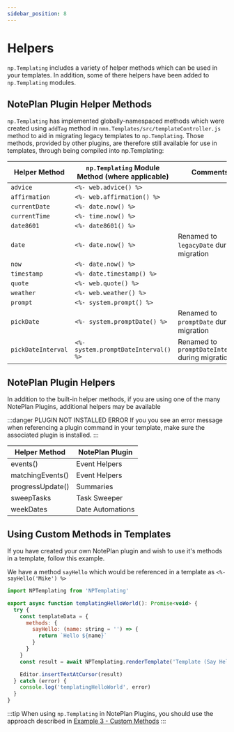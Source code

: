 ```yaml
---
sidebar_position: 8
---
```


# Helpers
`np.Templating` includes a variety of helper methods which can be used in your templates. In addition, some of there helpers have been added to `np.Templating` modules.

## NotePlan Plugin Helper Methods
`np.Templating` has implemented globally-namespaced methods which were created using `addTag` method in `nmn.Templates/src/templateController.js` method to aid in migrating legacy templates to `np.Templating`. Those methods, provided by other plugins, are therefore still available for use in templates, through being compiled into np.Templating:

| Helper Method | `np.Templating` Module Method (where applicable) | Comments
|-------------- | ---------- | -----------------------------------------
| `advice` | `<%- web.advice() %>` |
| `affirmation` | `<%- web.affirmation() %>` |
| `currentDate` | `<%- date.now() %>` |
| `currentTime` | `<%- time.now() %>` |
| `date8601` | `<%- date8601() %>` |
| `date` | `<%- date.now() %>`| Renamed to `legacyDate` during migration
| `now` | `<%- date.now() %>` |
| `timestamp` | `<%- date.timestamp() %>` |
| `quote` | `<%- web.quote() %>` |
| `weather` | `<%- web.weather() %>` |
| `prompt` | `<%- system.prompt() %>` |
| `pickDate` | `<%- system.promptDate() %>` | Renamed to `promptDate` during migration
| `pickDateInterval` | `<%- system.promptDateInterval() %>` | Renamed to `promptDateInterval` during migration

## NotePlan Plugin Helpers
In addition to the built-in helper methods, if you are using one of the many NotePlan Plugins, additional helpers may be available

:::danger PLUGIN NOT INSTALLED ERROR
If you you see an error message when referencing a plugin command in your template, make sure the associated plugin is installed.
:::

| Helper Method | NotePlan Plugin
|-------------- | ----------
| events() | Event Helpers
| matchingEvents() | Event Helpers
| progressUpdate() | Summaries
| sweepTasks | Task Sweeper
| weekDates | Date Automations

## Using Custom Methods in Templates
If you have created your own NotePlan plugin and wish to use it's methods in a template, follow this example.

We have a method `sayHello` which would be referenced in a template as `<%- sayHello('Mike') %>`

```javascript
import NPTemplating from 'NPTemplating'

export async function templatingHelloWorld(): Promise<void> {
  try {
    const templateData = {
      methods: {
        sayHello: (name: string = '') => {
          return `Hello ${name}`
        }
      }
    }
    const result = await NPTemplating.renderTemplate('Template (Say Hello)', templateData)

    Editor.insertTextAtCursor(result)
  } catch (error) {
    console.log('templatingHelloWorld', error)
  }
}
```

:::tip
When using `np.Templating` in NotePlan Plugins, you should use the approach described in [Example 3 - Custom Methods](/docs/templating-integration-plugins/example-3)
:::
